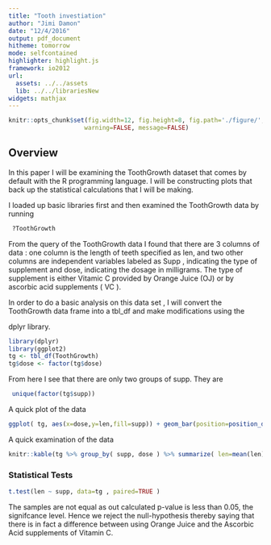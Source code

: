```yaml
---
title: "Tooth investiation"
author: "Jimi Damon"
date: "12/4/2016"
output: pdf_document
hitheme: tomorrow
mode: selfcontained
highlighter: highlight.js
framework: io2012
url:
  assets: ../../assets
  lib: ../../librariesNew
widgets: mathjax
---
```

```r
knitr::opts_chunk$set(fig.width=12, fig.height=8, fig.path='./figure/',
                     warning=FALSE, message=FALSE)
```

## Overview

In this paper I will be examining the ToothGrowth dataset that comes
by default with the R programming language.  I will be constructing
plots that back up the statistical calculations that I will be making.

I loaded up basic libraries first and then examined the ToothGrowth
data by running 
```r
 ?ToothGrowth
```

From the query of the ToothGrowth data I found that there are 3
columns of data : one column is the length of teeth specified as len,
and two other columns are independent variables labeled as Supp ,
indicating the type of supplement and dose, indicating the dosage in
milligrams.  The type of supplement is either Vitamic C provided by
Orange Juice (OJ) or by ascorbic acid supplements ( VC ).

In order to do a basic analysis on this data set , I will convert the 
ToothGrowth data frame into a tbl_df and make modifications using the

dplyr library.
```r
library(dplyr)
library(ggplot2)
tg <- tbl_df(ToothGrowth)
tg$dose <- factor(tg$dose)
```
From here I see that there are only two groups of supp. They are
```r
 unique(factor(tg$supp))
```

A quick plot of the data
```r
ggplot( tg, aes(x=dose,y=len,fill=supp)) + geom_bar(position=position_dodge(), stat="identity") 
```

A quick examination of the data
```r
knitr::kable(tg %>% group_by( supp, dose ) %>% summarize( len=mean(len) ) %>% arrange(dose))
```


### Statistical Tests
```r
t.test(len ~ supp, data=tg , paired=TRUE )
```

The samples are not equal as out calculated p-value is less than 0.05,
the signifcance level.  Hence we reject the null-hypothesis thereby
saying that there is in fact a difference between using Orange Juice and 
the Ascorbic Acid supplements of Vitamin C.

